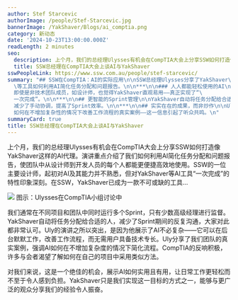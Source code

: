 ```yaml
---
author: Stef Starcevic
authorImage: /people/Stef-Starcevic.jpg
bannerImage: /YakShaver/Blogs/ai_comptia.png
category: 新动态
date: '2024-10-23T13:00:00.000Z'
readLength: 2 minutes
seo:
  description: 上个月，我们的总经理Ulysses有机会在CompTIA大会上分享SSW如何打造像YakShaver这样的AI代理。
  title: SSW总经理在CompTIA大会上谈AI与YakShaver
sswPeopleLink: https://www.ssw.com.au/people/stef-starcevic/
summary: "## SSW在CompTIA：AI的实际应用\n\nSSW总经理Ulysses分享了YakShaver\
  \等工具如何利用AI简化任务分配和问题报告。\n\n***\n\n### 人人都能轻松使用的AI\n\n\
  即使是非技术团队成员，如设计师，也觉得YakShaver直观易用——真正实现了“\
  一次完成”。\n\n***\n\n## 更智能的Sprint管理\n\nYakShaver自动将任务分配给合适的人，\
  减少了手动协调，提高了Sprint效率。\n\n***\n\n## 实实在在的成果，而非炒作\n\nUlysses展示了AI\
  如何在不增加复杂性的情况下改善工作流程的真实案例——这一信息引起了听众共鸣。\n"
summaryCard: true
title: SSW总经理在CompTIA大会上谈AI与YakShaver
---
```

上个月，我们的总经理Ulysses有机会在CompTIA大会上分享SSW如何打造像YakShaver这样的AI代理。演讲重点介绍了我们如何利用AI简化任务分配和问题报告，使团队中从设计师到开发人员的每个人都能更便捷高效地使用。SSW的一位主要设计师，起初对AI及其能力并不熟悉，但对YakShaver等AI工具“一次完成”的特性印象深刻。在SSW，YakShaver已成为一款不可或缺的工具...

![](/YakShaver/Blogs/ai_comptia.png)
图示：Ulysses在CompTIA小组讨论中

我们通常在不同项目和团队中同时运行多个Sprint，只有少数高级经理进行监督。YakShaver自动将任务分配给合适的人，减少了Sprint期间的反复沟通，大家对此都非常认可。Uly的演讲之所以突出，是因为他展示了AI不必复杂——它可以在后台默默工作，改善工作流程，而无需用户具备技术专长。Uly分享了我们团队的真实案例，强调AI如何在不增加复杂度的情况下简化流程。CompTIA的反响积极，许多与会者渴望了解如何在自己的项目中采用类似方法。

对我们来说，这是一个绝佳的机会，展示AI如何实用且有用，让日常工作更轻松而不至于令人感到负担。YakShaver只是我们实现这一目标的方式之一，能够与更广泛的观众分享我们的经验令人振奋。